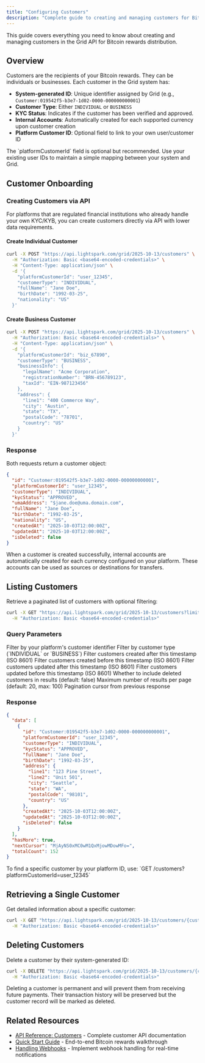 ```yaml
---
title: "Configuring Customers"
description: "Complete guide to creating and managing customers for Bitcoin rewards"
---
```



This guide covers everything you need to know about creating and managing customers in the Grid API for Bitcoin rewards distribution.

## Overview

Customers are the recipients of your Bitcoin rewards. They can be individuals or businesses. Each customer in the Grid system has:

- **System-generated ID**: Unique identifier assigned by Grid (e.g., `Customer:019542f5-b3e7-1d02-0000-000000000001`)
- **Customer Type**: Either `INDIVIDUAL` or `BUSINESS`
- **KYC Status**: Indicates if the customer has been verified and approved.
- **Internal Accounts**: Automatically created for each supported currency upon customer creation
- **Platform Customer ID**: Optional field to link to your own user/customer ID

<Note>
The `platformCustomerId` field is optional but recommended. Use your existing user IDs to maintain a simple mapping between your system and Grid.
</Note>

## Customer Onboarding

<KycOnboarding />

### Creating Customers via API

For platforms that are regulated financial institutions who already handle your own KYC/KYB, you can create customers directly via API with lower data requirements.

#### Create Individual Customer

```bash
curl -X POST "https://api.lightspark.com/grid/2025-10-13/customers" \
  -H "Authorization: Basic <base64-encoded-credentials>" \
  -H "Content-Type: application/json" \
  -d '{
    "platformCustomerId": "user_12345",
    "customerType": "INDIVIDUAL",
    "fullName": "Jane Doe",
    "birthDate": "1992-03-25",
    "nationality": "US"
  }'
```

#### Create Business Customer

```bash
curl -X POST "https://api.lightspark.com/grid/2025-10-13/customers" \
  -H "Authorization: Basic <base64-encoded-credentials>" \
  -H "Content-Type: application/json" \
  -d '{
    "platformCustomerId": "biz_67890",
    "customerType": "BUSINESS",
    "businessInfo": {
      "legalName": "Acme Corporation",
      "registrationNumber": "BRN-456789123",
      "taxId": "EIN-987123456"
    },
    "address": {
      "line1": "400 Commerce Way",
      "city": "Austin",
      "state": "TX",
      "postalCode": "78701",
      "country": "US"
    }
  }'
```

### Response

Both requests return a customer object:

```json
{
  "id": "Customer:019542f5-b3e7-1d02-0000-000000000001",
  "platformCustomerId": "user_12345",
  "customerType": "INDIVIDUAL",
  "kycStatus": "APPROVED",
  "umaAddress": "$jane.doe@uma.domain.com",
  "fullName": "Jane Doe",
  "birthDate": "1992-03-25",
  "nationality": "US",
  "createdAt": "2025-10-03T12:00:00Z",
  "updatedAt": "2025-10-03T12:00:00Z",
  "isDeleted": false
}
```

<Info>
When a customer is created successfully, internal accounts are automatically created for each currency configured on your platform. These accounts can be used as sources or destinations for transfers.
</Info>

## Listing Customers

Retrieve a paginated list of customers with optional filtering:

```bash
curl -X GET "https://api.lightspark.com/grid/2025-10-13/customers?limit=20&customerType=INDIVIDUAL" \
  -H "Authorization: Basic <base64-encoded-credentials>"
```

### Query Parameters

<ParamField query="platformCustomerId" type="string">
Filter by your platform's customer identifier
</ParamField>

<ParamField query="customerType" type="string">
Filter by customer type (`INDIVIDUAL` or `BUSINESS`)
</ParamField>

<ParamField query="createdAfter" type="string">
Filter customers created after this timestamp (ISO 8601)
</ParamField>

<ParamField query="createdBefore" type="string">
Filter customers created before this timestamp (ISO 8601)
</ParamField>

<ParamField query="updatedAfter" type="string">
Filter customers updated after this timestamp (ISO 8601)
</ParamField>

<ParamField query="updatedBefore" type="string">
Filter customers updated before this timestamp (ISO 8601)
</ParamField>

<ParamField query="isIncludingDeleted" type="boolean">
Whether to include deleted customers in results (default: false)
</ParamField>

<ParamField query="limit" type="integer">
Maximum number of results per page (default: 20, max: 100)
</ParamField>

<ParamField query="cursor" type="string">
Pagination cursor from previous response
</ParamField>

### Response

```json
{
  "data": [
    {
      "id": "Customer:019542f5-b3e7-1d02-0000-000000000001",
      "platformCustomerId": "user_12345",
      "customerType": "INDIVIDUAL",
      "kycStatus": "APPROVED",
      "fullName": "Jane Doe",
      "birthDate": "1992-03-25",
      "address": {
        "line1": "123 Pine Street",
        "line2": "Unit 501",
        "city": "Seattle",
        "state": "WA",
        "postalCode": "98101",
        "country": "US"
      },
      "createdAt": "2025-10-03T12:00:00Z",
      "updatedAt": "2025-10-03T12:00:00Z",
      "isDeleted": false
    }
  ],
  "hasMore": true,
  "nextCursor": "MjAyNS0xMC0wM1QxMjowMDowMFo=",
  "totalCount": 152
}
```

<Tip>
To find a specific customer by your platform ID, use: `GET /customers?platformCustomerId=user_12345`
</Tip>

## Retrieving a Single Customer

Get detailed information about a specific customer:

```bash
curl -X GET "https://api.lightspark.com/grid/2025-10-13/customers/{customerId}" \
  -H "Authorization: Basic <base64-encoded-credentials>"
```

## Deleting Customers

Delete a customer by their system-generated ID:

```bash
curl -X DELETE "https://api.lightspark.com/grid/2025-10-13/customers/{customerId}" \
  -H "Authorization: Basic <base64-encoded-credentials>"
```

<Warning>
Deleting a customer is permanent and will prevent them from receiving future payments. Their transaction history will be preserved but the customer record will be marked as deleted.
</Warning>

## Related Resources

- [API Reference: Customers](/api-reference/customers/add-a-new-customer) - Complete customer API documentation
- [Quick Start Guide](/rewards/quickstart) - End-to-end Bitcoin rewards walkthrough
- [Handling Webhooks](/rewards/platform-tools/webhooks) - Implement webhook handling for real-time notifications
